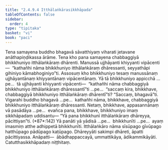 ```yaml
---
title: "2.4.9.4 Itthālaṅkārasikkhāpada"
tableOfContents: false
sidebar:
  order: 4
type: "tipitaka"
basket: "vi"
book: "paci"
---
```



<DynamicBreadcrumb />

<Division number="1194" book="paci" e="ch" v="2" p="454">

<Paragraph number="3462" book="paci">
Tena samayena buddho bhagavā sāvatthiyaṃ viharati jetavane anāthapiṇḍikassa ārāme. Tena kho pana samayena chabbaggiyā bhikkhuniyo itthālaṅkāraṃ dhārenti. Manussā ujjhāyanti khiyyanti vipācenti—  “kathañhi nāma bhikkhuniyo itthālaṅkāraṃ dhāressanti, seyyathāpi gihiniyo kāmabhoginiyo”ti.
</Paragraph>

<Paragraph number="3463" book="paci">
Assosuṃ kho bhikkhuniyo tesaṃ manussānaṃ ujjhāyantānaṃ khiyyantānaṃ vipācentānaṃ. Yā tā bhikkhuniyo appicchā …pe…  tā ujjhāyanti khiyyanti vipācenti—  “kathañhi nāma chabbaggiyā bhikkhuniyo itthālaṅkāraṃ dhāressantī”ti …pe…  “saccaṃ kira, bhikkhave, chabbaggiyā bhikkhuniyo itthālaṅkāraṃ dhārentī”ti? “Saccaṃ, bhagavā”ti. Vigarahi buddho bhagavā …pe…  kathañhi nāma, bhikkhave, chabbaggiyā bhikkhuniyo itthālaṅkāraṃ dhāressanti. Netaṃ, bhikkhave, appasannānaṃ vā pasādāya …pe…  evañca pana, bhikkhave, bhikkhuniyo imaṃ sikkhāpadaṃ uddisantu—
</Paragraph>

</Division>
<Division number="1195" book="paci" e="ch" v="2" p="455">

<Paragraph number="3464" book="paci">
<Emphasis>“Yā pana bhikkhunī itthālaṅkāraṃ dhāreyya, pācittiyan”</Emphasis>ti. (*87*:<Emphasis>142</Emphasis>)
</Paragraph>

</Division>
<Division number="1196" book="paci" e="ch" v="2" p="455">

<Paragraph number="3465" book="paci">
<Emphasis>Yā panā</Emphasis>ti yā yādisā …pe…  <Emphasis>bhikkhunī</Emphasis>ti …pe…  ayaṃ imasmiṃ atthe adhippetā bhikkhunīti.
</Paragraph>

<Paragraph number="3466" book="paci">
<Emphasis>Itthālaṅkāro</Emphasis> nāma sīsūpago gīvūpago hatthūpago pādūpago kaṭūpago. <Emphasis>Dhāreyyā</Emphasis>ti sakimpi dhāreti, āpatti pācittiyassa.
</Paragraph>

</Division>
<Division number="1197" book="paci" e="ch" v="2" p="455">

<Paragraph number="3467" book="paci">
Anāpatti—  ābādhappaccayā, ummattikāya, ādikammikāyāti.

</Paragraph>
</Division>

<Paragraph number="3468" type="center" book="paci">
Catutthasikkhāpadaṃ niṭṭhitaṃ.
</Paragraph>